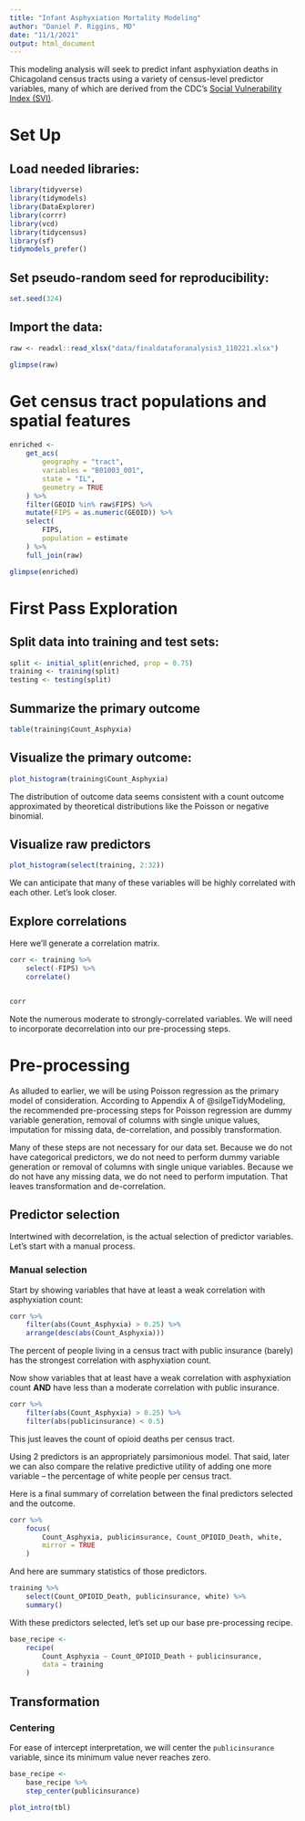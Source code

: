 ```yaml
---
title: "Infant Asphyxiation Mortality Modeling"
author: "Daniel P. Riggins, MD"
date: "11/1/2021"
output: html_document
---
```


This modeling analysis will seek to predict infant asphyxiation deaths in Chicagoland census tracts using a variety of census-level predictor variables, many of which are derived from the CDC's [Social Vulnerability Index (SVI)](https://seandavi.github.io/sars2pack/reference/cdc_social_vulnerability_index.html).

# Set Up

## Load needed libraries:

```r
library(tidyverse)
library(tidymodels)
library(DataExplorer)
library(corrr)
library(vcd)
library(tidycensus)
library(sf)
tidymodels_prefer()
```

## Set pseudo-random seed for reproducibility:

```r
set.seed(324)
```

## Import the data:

```r
raw <- readxl::read_xlsx("data/finaldataforanalysis3_110221.xlsx")

glimpse(raw)
```

# Get census tract populations and spatial features

```r
enriched <-
    get_acs(
        geography = "tract",
        variables = "B01003_001",
        state = "IL",
        geometry = TRUE
    ) %>%
    filter(GEOID %in% raw$FIPS) %>%
    mutate(FIPS = as.numeric(GEOID)) %>%
    select(
        FIPS,
        population = estimate
    ) %>%
    full_join(raw)

glimpse(enriched)
```

# First Pass Exploration

## Split data into training and test sets:

```r
split <- initial_split(enriched, prop = 0.75)
training <- training(split)
testing <- testing(split)
```


## Summarize the primary outcome

```r
table(training$Count_Asphyxia)
```
## Visualize the primary outcome:

```r
plot_histogram(training$Count_Asphyxia)
```

The distribution of outcome data seems consistent with a count outcome approximated by theoretical distributions like the Poisson or negative binomial.

## Visualize raw predictors

```r
plot_histogram(select(training, 2:32))
```

We can anticipate that many of these variables will be highly correlated with each other. Let's look closer.

## Explore correlations

Here we'll generate a correlation matrix.

```r
corr <- training %>%
    select(-FIPS) %>%
    correlate() 


corr
```

Note the numerous moderate to strongly-correlated variables. We will need to incorporate decorrelation into our pre-processing steps.

# Pre-processing

As alluded to earlier, we will be using Poisson regression as the primary model of consideration. According to Appendix A of @silgeTidyModeling, the recommended pre-processing steps for Poisson regression are dummy variable generation, removal of columns with single unique values, imputation for missing data, de-correlation, and possibly transformation.

Many of these steps are not necessary for our data set. Because we do not have categorical predictors, we do not need to perform dummy variable generation or removal of columns with single unique variables. Because we do not have any missing data, we do not need to perform imputation. That leaves transformation and de-correlation.


## Predictor selection

Intertwined with decorrelation, is the actual selection of predictor variables. Let's start with a manual process.

### Manual selection

Start by showing variables that have at least a weak correlation with asphyxiation count:

```r
corr %>%
    filter(abs(Count_Asphyxia) > 0.25) %>%
    arrange(desc(abs(Count_Asphyxia)))
```

The percent of people living in a census tract with public insurance (barely) has the strongest correlation with asphyxiation count.

Now show variables that at least have a weak correlation with asphyxiation count **AND** have less than a moderate correlation with public insurance.

```r
corr %>%
    filter(abs(Count_Asphyxia) > 0.25) %>%
    filter(abs(publicinsurance) < 0.5)
```

This just leaves the count of opioid deaths per census tract.

Using 2 predictors is an appropriately parsimonious model. That said, later we can also compare the relative predictive utility of adding one more variable -- the percentage of white people per census tract. 

Here is a final summary of correlation between the final predictors selected and the outcome.

```r
corr %>%
    focus(
        Count_Asphyxia, publicinsurance, Count_OPIOID_Death, white,
        mirror = TRUE
    )
```

And here are summary statistics of those predictors.

```r
training %>%
    select(Count_OPIOID_Death, publicinsurance, white) %>%
    summary()

```
With these predictors selected, let's set up our base pre-processing recipe.

```r
base_recipe <- 
    recipe(
        Count_Asphyxia ~ Count_OPIOID_Death + publicinsurance,
        data = training
    )
```

## Transformation

### Centering

For ease of intercept interpretation, we will center the `publicinsurance` variable, since its minimum value never reaches zero.

```r
base_recipe <- 
    base_recipe %>%
    step_center(publicinsurance)
```

```r
plot_intro(tbl)
```


